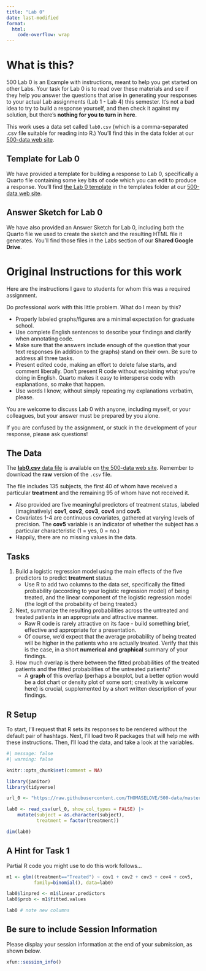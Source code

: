 ```yaml
---
title: "Lab 0"
date: last-modified
format: 
  html:
    code-overflow: wrap
---
```


# What is this?

500 Lab 0 is an Example with instructions, meant to help you get started on other Labs. Your task for Lab 0 is to read over these materials and see if they help you answer the questions that arise in generating your responses to your actual Lab assignments (Lab 1 - Lab 4) this semester. It's not a bad idea to try to build a response yourself, and then check it against my solution, but there's **nothing for you to turn in here**.

This work uses a data set called `lab0.csv` (which is a comma-separated .csv file suitable for reading into R.) You’ll find this in the data folder at our [500-data web site](https://github.com/THOMASELOVE/500-data).

## Template for Lab 0

We have provided a template for building a response to Lab 0, specifically a Quarto file containing some key bits of code which you can edit to produce a response. You'll find [the Lab 0 template](https://raw.githubusercontent.com/THOMASELOVE/500-data/master/templates/500-lab0_template.qmd) in the templates folder at our [500-data web site](https://github.com/THOMASELOVE/500-data).

## Answer Sketch for Lab 0

We have also provided an Answer Sketch for Lab 0, including both the Quarto file we used to create the sketch and the resulting HTML file it generates. You'll find those files in the Labs section of our **Shared Google Drive**.

# Original Instructions for this work

Here are the instructions I gave to students for whom this was a required assignment.

Do professional work with this little problem. What do I mean by this?

- Properly labeled graphs/figures are a minimal expectation for graduate school.
- Use complete English sentences to describe your findings and clarify when annotating code.
- Make sure that the answers include enough of the question that your text responses (in addition to the graphs) stand on their own. Be sure to address all three tasks.
- Present edited code, making an effort to delete false starts, and comment liberally. Don’t present R code without explaining what you’re doing in English. Quarto makes it easy to intersperse code with explanations, so make that happen.
- Use words I know, without simply repeating my explanations verbatim, please.

You are welcome to discuss Lab 0 with anyone, including myself, or your colleagues, but your answer must be prepared by you alone.

If you are confused by the assignment, or stuck in the development of your response, please ask questions!

## The Data

The [**lab0.csv** data file](https://raw.githubusercontent.com/THOMASELOVE/500-data/master/data/lab0.csv) is available on [the 500-data web site](https://github.com/THOMASELOVE/500-data). Remember to download the **raw** version of the `.csv` file.

The file includes 135 subjects, the first 40 of whom have received a particular **treatment** and the remaining 95 of whom have not received it.

- Also provided are five meaningful predictors of treatment status, labeled (imaginatively) **cov1**, **cov2**, **cov3**, **cov4** and **cov5**.  
- Covariates 1-4 are continuous covariates, gathered at varying levels of precision. The **cov5** variable is an indicator of whether the subject has a particular characteristic (1 = yes, 0 = no.)
- Happily, there are no missing values in the data.

## Tasks

1.  Build a logistic regression model using the main effects of the five predictors to predict **treatment** status.
    - Use R to add two columns to the data set, specifically the fitted probability (according to your logistic regression model) of being treated, and the linear component of the logistic regression model (the logit of the probability of being treated.)
2.  Next, summarize the resulting probabilities across the untreated and treated patients in an appropriate and attractive manner.
    - Raw R code is rarely attractive on its face - build something brief, effective and appropriate for a presentation.
    - Of course, we’d expect that the average probability of being treated will be higher in the patients who are actually treated. Verify that this is the case, in a short **numerical and graphical** summary of your findings.
3.  How much overlap is there between the fitted probabilities of the treated patients and the fitted probabilities of the untreated patients?
    - A **graph** of this overlap (perhaps a boxplot, but a better option would be a dot chart or density plot of some sort; creativity is welcome here) is crucial, supplemented by a short written description of your findings.

## R Setup

To start, I’ll request that R sets its responses to be rendered without the default pair of hashtags. Next, I’ll load two R packages that will help me with these instructions. Then, I'll load the data, and take a look at the variables.

```r
#| message: false
#| warning: false

knitr::opts_chunk$set(comment = NA)

library(janitor)
library(tidyverse)

url_0 <- "https://raw.githubusercontent.com/THOMASELOVE/500-data/master/data/lab0.csv"

lab0 <- read_csv(url_0, show_col_types = FALSE) |>
    mutate(subject = as.character(subject),
           treatment = factor(treatment))

dim(lab0)
```

## A Hint for Task 1

Partial R code you might use to do this work follows…

```r
m1 <- glm((treatment=="Treated") ~ cov1 + cov2 + cov3 + cov4 + cov5,
          family=binomial(), data=lab0)

lab0$linpred <- m1$linear.predictors
lab0$prob <- m1$fitted.values

lab0 # note new columns
```

## Be sure to include Session Information

Please display your session information at the end of your submission, as shown below.

```r
xfun::session_info()
```

